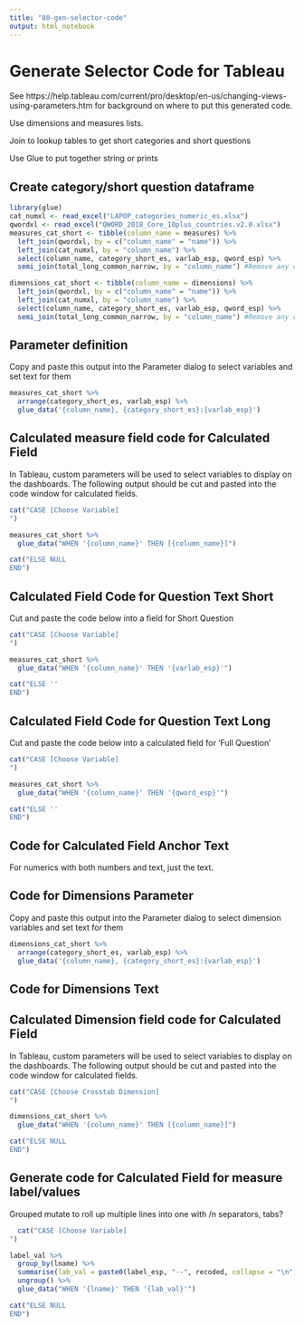 ```yaml
---
title: "80-gen-selector-code"
output: html_notebook
---
```


# Generate Selector Code for Tableau

See https://help.tableau.com/current/pro/desktop/en-us/changing-views-using-parameters.htm for background on where to put this generated code.

Use dimensions and measures lists. 

Join to lookup tables to get short categories and short questions

Use Glue to put together string or prints

## Create category/short question dataframe
```r
library(glue)
cat_numxl <- read_excel("LAPOP_categories_numeric_es.xlsx") 
qwordxl <- read_excel("QWORD_2018_Core_10plus_countries.v2.0.xlsx")
measures_cat_short <- tibble(column_name = measures) %>%
  left_join(qwordxl, by = c("column_name" = "name")) %>%
  left_join(cat_numxl, by = "column_name") %>%
  select(column_name, category_short_es, varlab_esp, qword_esp) %>% 
  semi_join(total_long_common_narrow, by = "column_name") #Remove any column_names that are not in total_long_common_narrow

dimensions_cat_short <- tibble(column_name = dimensions) %>%
  left_join(qwordxl, by = c("column_name" = "name")) %>%
  left_join(cat_numxl, by = "column_name") %>%
  select(column_name, category_short_es, varlab_esp, qword_esp) %>% 
  semi_join(total_long_common_narrow, by = "column_name") #Remove any column_names that are not in total_long_common_narrow

```


## Parameter definition


Copy and paste this output into the Parameter dialog to select variables and set text for them
```r
measures_cat_short %>% 
  arrange(category_short_es, varlab_esp) %>% 
  glue_data('{column_name}, {category_short_es}:{varlab_esp}')
```


## Calculated measure field code for Calculated Field

In Tableau, custom parameters will be used to select variables to display on the dashboards. The following output should be cut and pasted into the code window for calculated fields. 

```r
cat("CASE [Choose Variable]
")

measures_cat_short %>% 
  glue_data("WHEN '{column_name}' THEN [{column_name}]")

cat("ELSE NULL
END")
```



## Calculated Field Code for Question Text Short

Cut and paste the code below into a field for Short Question

```r
cat("CASE [Choose Variable]
")

measures_cat_short %>% 
  glue_data("WHEN '{column_name}' THEN '{varlab_esp}'")

cat("ELSE ''
END")
```


## Calculated Field Code for Question Text Long

Cut and paste the code below into a calculated field for 'Full Question'

```r
cat("CASE [Choose Variable]
")

measures_cat_short %>% 
  glue_data("WHEN '{column_name}' THEN '{qword_esp}'")

cat("ELSE ''
END")
```

## Code for Calculated Field Anchor Text

For numerics with both numbers and text, just the text.

## Code for Dimensions Parameter

Copy and paste this output into the Parameter dialog to select dimension variables and set text for them

```r
dimensions_cat_short %>% 
  arrange(category_short_es, varlab_esp) %>% 
  glue_data('{column_name}, {category_short_es}:{varlab_esp}')
```

## Code for Dimensions Text


## Calculated Dimension field code for Calculated Field

In Tableau, custom parameters will be used to select variables to display on the dashboards. The following output should be cut and pasted into the code window for calculated fields. 

```r
cat("CASE [Choose Crosstab Dimension]
")

dimensions_cat_short %>% 
  glue_data("WHEN '{column_name}' THEN [{column_name}]")

cat("ELSE NULL
END")
```


## Generate code for Calculated Field for measure label/values

Grouped mutate to roll up multiple lines into one with /n separators, tabs?

```r
  cat("CASE [Choose Variable]
")

label_val %>% 
  group_by(lname) %>% 
  summarise(lab_val = paste0(label_esp, "--", recoded, collapse = "\n")) %>% 
  ungroup() %>%
  glue_data("WHEN '{lname}' THEN '{lab_val}'")

cat("ELSE NULL
END")
  


```

